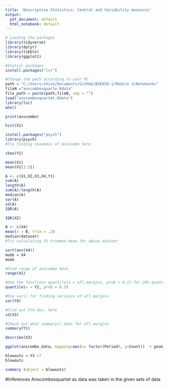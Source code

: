 ```yaml
---
title: 'Descriptive Statistics: Central and Variability measures'
output:
  pdf_document: default
  html_notebook: default
---
```

```r
# Loading the packages
library(tidyverse)
library(dplyr)
library(tibble)
library(ggplot2)
```

```r
#Initial packages
install.packages("lsr")
```
```r
#Change the path according to your PC
path = "C:/Users/shiva/Documents/GitHub/BSE658-1/Module 3/Notebooks"
fileN ="anscombesquarte.Rdata"
file_path = paste(path,fileN, sep = "")
load("anscombesquartet.Rdata")
library(lsr)
who()
```
```r
print(anscombe)
```

```r
hist(X1)
```

```r
install.packages("psych")
library(psych)
#Try finding skewness of AnsCombe here
```
```r
skew(Y1)
```


```r
mean(X1)
mean(X1[1:5])
```
```r
A <- c(X1,X2,X3,X4,Y1)
sum(A)
length(A)
sum(A)/length(A)
median(A)
var(A)
sd(A)
IQR(A)
```
```r
IQR(X2)
```
```r
B <- c(X4)
mean(x = B, trim = .2)
median(dataset)
#Try calculating 5% trimmed mean for above dataset
```
```r
sort(aes(X4))
mode = X4
mode
```

```r
#Find range of anscombe here
range(X1)
```

```r
#Use the functions quantile(x = afl.margins, prob = 0.2) for 20% quantile and IQR() 
quantile(x = Y2, prob = 0.5)
```

```r
#Use var() for finding variance of afl.margins
var(Y4)
```

```r
#Find out Std dev. here
sd(X3)
```
```r
#Check out what summary() does for afl.margins
summary(Y1)
```
```r
describe(X3)
```
```r
ggplot(anscombe_data, mapping=aes(x= factor(Period), y=Count))  + geom_boxplot()
```

```r
blowouts <-Y3 <7
blowouts
```
```r
summary (object = blowouts)
```
#Inferences 
Anscombesquartet as data was taken in the given sets of data

